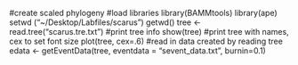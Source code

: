 #create scaled phylogeny
#load libraries
library(BAMMtools)
library(ape)
setwd ("~/Desktop/Labfiles/scarus")
getwd()
tree <- read.tree("scarus.tre.txt")
#print tree info
show(tree)
#print tree with names, cex to set font size
plot(tree, cex=.6)
#read in data created by reading tree
edata <- getEventData(tree, eventdata = "sevent_data.txt", burnin=0.1)
